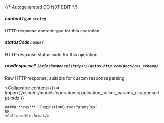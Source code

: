 {/* Autogenerated DO NOT EDIT  */}

##### **contentType** `string`
HTTP response content type for this operation

##### **statusCode** `number`
HTTP response status code for this operation

##### **rawResponse?** `[AxiosResponse](https://axios-http.com/docs/res_schema)`
Raw HTTP response; suitable for custom response parsing

<Collapsible
    content={() => import('/content/models/operations/pagination_cursor_params_res/typescript.mdx')}
>
    ##### **res?** `PaginationCursorParamsRes`
    OK
    <Collapsible.Break/>
</Collapsible>

